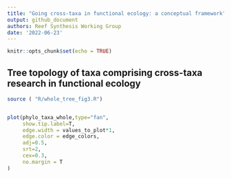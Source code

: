 ```yaml
---
title: "Going cross-taxa in functional ecology: a conceptual framework"
output: github_document
authors: Reef Synthesis Working Group
date: '2022-06-23'
---
```



<!-- README.md is generated from README.Rmd. Please edit that file -->

<!-- badges: start -->
<!-- badges: end -->


```r
knitr::opts_chunk$set(echo = TRUE)
```

## Tree topology of taxa comprising cross-taxa research in functional ecology


```r

source ( "R/whole_tree_fig3.R")


plot(phylo_taxa_whole,type="fan",
     show.tip.label=T,
     edge.width = values_to_plot*1,
     edge.color = edge_colors,
     adj=0.5,
     srt=2,
     cex=0.3,
     no.margin = T
)


```

